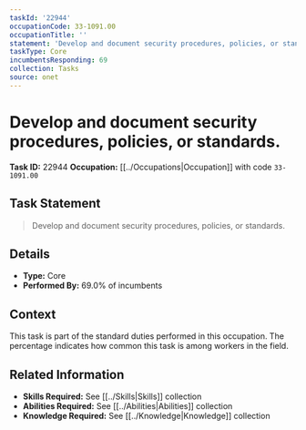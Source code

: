```yaml
---
taskId: '22944'
occupationCode: 33-1091.00
occupationTitle: ''
statement: 'Develop and document security procedures, policies, or standards.'
taskType: Core
incumbentsResponding: 69
collection: Tasks
source: onet
---
```

# Develop and document security procedures, policies, or standards.

**Task ID:** 22944
**Occupation:** [[../Occupations|Occupation]] with code `33-1091.00`

## Task Statement

> Develop and document security procedures, policies, or standards.

## Details

- **Type:** Core
- **Performed By:** 69.0% of incumbents

## Context

This task is part of the standard duties performed in this occupation. The percentage indicates how common this task is among workers in the field.

## Related Information

- **Skills Required:** See [[../Skills|Skills]] collection
- **Abilities Required:** See [[../Abilities|Abilities]] collection
- **Knowledge Required:** See [[../Knowledge|Knowledge]] collection
